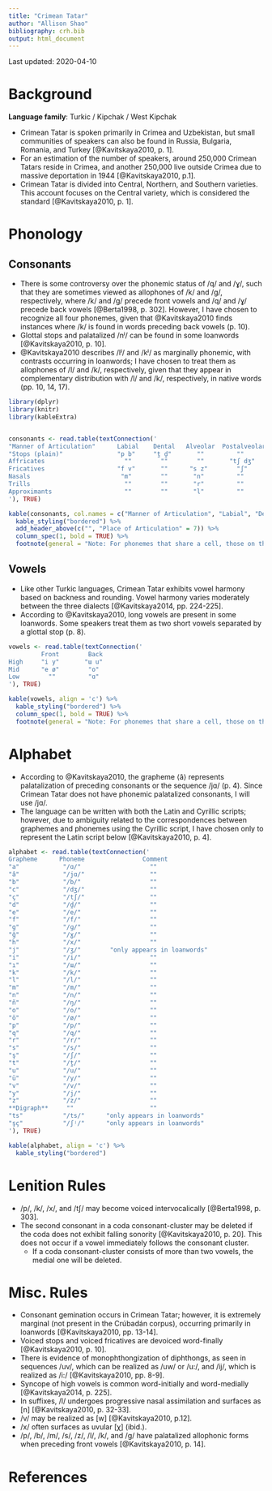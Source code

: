 ```yaml
---
title: "Crimean Tatar"
author: "Allison Shao"
bibliography: crh.bib
output: html_document
---
```


Last updated: 2020-04-10

# Background

**Language family**: Turkic / Kipchak / West Kipchak

* Crimean Tatar is spoken primarily in Crimea and Uzbekistan, but small communities of speakers can also be found in Russia, Bulgaria, Romania, and Turkey [@Kavitskaya2010, p. 1].
* For an estimation of the number of speakers, around 250,000 Crimean Tatars reside in Crimea, and another 250,000 live outside Crimea due to massive deportation in 1944 [@Kavitskaya2010, p.1].
* Crimean Tatar is divided into Central, Northern, and Southern varieties. This account focuses on the Central variety, which is considered the standard [@Kavitskaya2010, p. 1].

# Phonology

## Consonants

* There is some controversy over the phonemic status of /q/ and /ɣ/, such that they are sometimes viewed as allophones of /k/ and /ɡ/, respectively, where /k/ and /ɡ/ precede front vowels and /q/ and /ɣ/ precede back vowels [@Berta1998, p. 302]. However, I have chosen to recognize all four phonemes, given that @Kavitskaya2010 finds instances where /k/ is found in words preceding back vowels (p. 10).
* Glottal stops and palatalized /nʲ/ can be found in some loanwords [@Kavitskaya2010, p. 10].
* @Kavitskaya2010 describes /lʲ/ and /kʲ/ as marginally phonemic, with contrasts occurring in loanwords; I have chosen to treat them as allophones of /l/ and /k/, respectively, given that they appear in complementary distribution with /l/ and /k/, respectively, in native words (pp. 10, 14, 17).

```r

library(dplyr)
library(knitr)
library(kableExtra)


consonants <- read.table(textConnection('
"Manner of Articulation"      Labial    Dental   Alveolar  Postalveolar   Palatal    Velar   Uvular
"Stops (plain)"               "p b"     "t̪ d̪"       ""         ""           ""       "k ɡ"    "q"
Affricates                      ""        ""        ""       "tʃ dʒ"        ""        ""       ""
Fricatives                    "f v"       ""      "s z"        "ʃ"          ""       "x ɣ"     ""
Nasals                         "m"        ""       "n"         ""           ""       "ŋ"       ""
Trills                          ""        ""       "r"         ""           ""        ""       ""
Approximants                    ""        ""       "l"         ""           "j"       ""       ""
'), TRUE)

kable(consonants, col.names = c("Manner of Articulation", "Labial", "Dental", "Alveolar", "Postalveolar", "Palatal", "Velar", "Uvular"), align = 'c') %>%
  kable_styling("bordered") %>%
  add_header_above(c("", "Place of Articulation" = 7)) %>%
  column_spec(1, bold = TRUE) %>%
  footnote(general = "Note: For phonemes that share a cell, those on the left are voiceless and those on the right are voiced.", general_title = "")
```

## Vowels

* Like other Turkic languages, Crimean Tatar exhibits vowel harmony based on backness and rounding. Vowel harmony varies moderately between the three dialects [@Kavitskaya2014, pp. 224-225].
* According to @Kavitskaya2010, long vowels are present in some loanwords. Some speakers treat them as two short vowels separated by a glottal stop (p. 8).

```r

vowels <- read.table(textConnection('
         Front        Back
High     "i y"       "ɯ u"       
Mid      "e ø"        "o"
Low        ""         "ɑ"
'), TRUE)

kable(vowels, align = 'c') %>%
  kable_styling("bordered") %>%
  column_spec(1, bold = TRUE) %>%
  footnote(general = "Note: For phonemes that share a cell, those on the left are unrounded and those on the right are rounded.", general_title = "")
```   

# Alphabet

* According to @Kavitskaya2010, the grapheme ⟨â⟩ represents palatalization of preceding consonants or the sequence /jɑ/ (p. 4). Since Crimean Tatar does not have phonemic palatalized consonants, I will use /jɑ/.
* The language can be written with both the Latin and Cyrillic scripts; however, due to ambiguity related to the correspondences between graphemes and phonemes using the Cyrillic script, I have chosen only to represent the Latin script below [@Kavitskaya2010, p. 4].

```r

alphabet <- read.table(textConnection('
Grapheme      Phoneme                Comment
"a"	           "/ɑ/"                   ""
"â"	           "/jɑ/"                  ""
"b"	           "/b/"                   ""
"c"            "/dʒ/"                  ""
"ç"            "/tʃ/"                  ""
"d"	           "/d̪/"                   ""
"e"	           "/e/"                   ""
"f"            "/f/"                   ""
"g"	           "/ɡ/"                   ""
"ğ"            "/ɣ/"                   ""
"h"	           "/x/"                   ""
"j"            "/ʒ/"        "only appears in loanwords"
"i"	           "/i/"                   ""
"ı"            "/ɯ/"                   ""
"k"	           "/k/"                   ""
"l"	           "/l/"                   ""
"m"	           "/m/"                   ""
"n"	           "/n/"                   ""
"ñ"            "/ŋ/"                   ""
"o"	           "/o/"                   ""
"ö"	           "/ø/"                   ""
"p"	           "/p/"                   ""
"q"            "/q/"                   ""
"r"            "/r/"                   ""
"s"	           "/s/"                   ""
"ş"            "/ʃ/"                   ""
"t"	           "/t̪/"                   ""
"u"	           "/u/"                   ""
"ü"            "/y/"                   ""
"v"	           "/v/"                   ""
"y"	           "/j/"                   ""
"z"            "/z/"                   ""
**Digraph**     ""                     ""
"ts"           "/ts/"      "only appears in loanwords"
"şç"           "/ʃʲ/"      "only appears in loanwords"
'), TRUE)

kable(alphabet, align = 'c') %>%
  kable_styling("bordered")
```

# Lenition Rules

* /p/, /k/, /x/, and /tʃ/ may become voiced intervocalically [@Berta1998, p. 303].
* The second consonant in a coda consonant-cluster may be deleted if the coda does not exhibit falling sonority [@Kavitskaya2010, p. 20]. This does not occur if a vowel immediately follows the consonant cluster.
    - If a coda consonant-cluster consists of more than two vowels, the medial one will be deleted.

# Misc. Rules

* Consonant gemination occurs in Crimean Tatar; however, it is extremely marginal (not present in the Crúbadán corpus), occurring primarily in loanwords [@Kavitskaya2010, pp. 13-14].
* Voiced stops and voiced fricatives are devoiced word-finally [@Kavitskaya2010, p. 10].
* There is evidence of monophthongization of diphthongs, as seen in sequences /uv/, which can be realized as /uw/ or /u:/, and /ij/, which is realized as /i:/ [@Kavitskaya2010, pp. 8-9].
* Syncope of high vowels is common word-initially and word-medially [@Kavitskaya2014, p. 225].
* In suffixes, /l/ undergoes progressive nasal assimilation and surfaces as [n] [@Kavitskaya2010, p. 32-33].
* /v/ may be realized as [w] [@Kavitskaya2010, p.12].
* /x/ often surfaces as uvular [χ] (ibid.).
* /p/, /b/, /m/, /s/, /z/, /l/, /k/, and /ɡ/ have palatalized allophonic forms when preceding front vowels [@Kavitskaya2010, p. 14].

# References  
